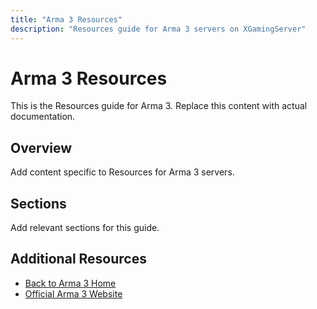 ```yaml
---
title: "Arma 3 Resources"
description: "Resources guide for Arma 3 servers on XGamingServer"
---
```


# Arma 3 Resources

This is the Resources guide for Arma 3. Replace this content with actual documentation.

## Overview

Add content specific to Resources for Arma 3 servers.

## Sections

Add relevant sections for this guide.

## Additional Resources

- [Back to Arma 3 Home](./index)
- [Official Arma 3 Website](https://example.com)
